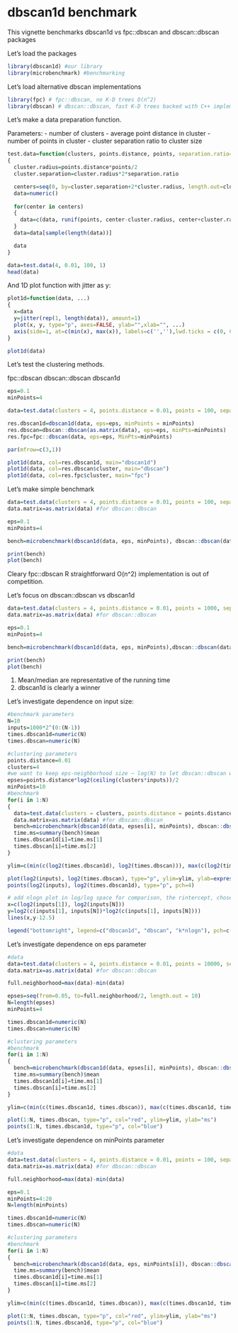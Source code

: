 <!--
%\VignetteEngine{knitr::knitr}
%\VignetteIndexEntry{dbscan1d benchmark}
-->

dbscan1d benchmark
========================================================

This vignette benchmarks dbscan1d vs fpc::dbscan and dbscan::dbscan packages

Let's load the packages

```r
library(dbscan1d) #our library
library(microbenchmark) #benchmarking
```

Let's load alternative dbscan implementations

```r
library(fpc) # fpc::dbscan, no K-D trees O(n^2)
library(dbscan) # dbscan::dbscan, fast K-D trees backed with C++ implementation

```
Let's make a data preparation function.

Parameters:
- number of clusters
- average point distance in cluster
- number of points in cluster
- cluster separation ratio to cluster size

```r

test.data=function(clusters, points.distance, points, separation.ratio=1)
{
  cluster.radius=points.distance*points/2
  cluster.separation=cluster.radius*2*separation.ratio

  centers=seq(0, by=cluster.separation+2*cluster.radius, length.out=clusters)
  data=numeric()
  
  for(center in centers)
  {
    data=c(data, runif(points, center-cluster.radius, center+cluster.radius))
  }
  data=data[sample(length(data))]

  data
}    

data=test.data(4, 0.01, 100, 1)
head(data)

```

And 1D plot function with jitter as y:
```r

plot1d=function(data, ...)
{
  x=data
  y=jitter(rep(1, length(data)), amount=1)
  plot(x, y, type="p", axes=FALSE, ylab="",xlab="", ...)
  axis(side=1, at=c(min(x), max(x)), labels=c('',''),lwd.ticks = c(0, 0), pos=0, line=1)
}    

plot1d(data)

```

Let's test the clustering methods.


fpc::dbscan
dbscan::dbscan
dbscan1d

```r
eps=0.1
minPoints=4

data=test.data(clusters = 4, points.distance = 0.01, points = 100, separation.ratio = 1)

res.dbscan1d=dbscan1d(data, eps=eps, minPoints = minPoints)
res.dbscan=dbscan::dbscan(as.matrix(data), eps=eps, minPts=minPoints)
res.fpc=fpc::dbscan(data, eps=eps, MinPts=minPoints)

par(mfrow=c(3,1))

plot1d(data, col=res.dbscan1d, main="dbscan1d")
plot1d(data, col=res.dbscan$cluster, main="dbscan")
plot1d(data, col=res.fpc$cluster, main="fpc")
```

Let's make simple benchmark

```r

data=test.data(clusters = 4, points.distance = 0.01, points = 100, separation.ratio = 1)
data.matrix=as.matrix(data) #for dbscan::dbscan

eps=0.1
minPoints=4

bench=microbenchmark(dbscan1d(data, eps, minPoints), dbscan::dbscan(data.matrix, eps, minPoints), fpc::dbscan(data, eps, minPoints), times=100)

print(bench)
plot(bench)

```

Cleary fpc::dbscan R straightforward O(n^2) implementation is out of competition.

Let's focus on dbscan::dbscan vs dbscan1d

```r
data=test.data(clusters = 4, points.distance = 0.01, points = 1000, separation.ratio = 1)
data.matrix=as.matrix(data) #for dbscan::dbscan

eps=0.1
minPoints=4

bench=microbenchmark(dbscan1d(data, eps, minPoints),dbscan::dbscan(data.matrix, eps, minPoints), times=100)

print(bench)
plot(bench)

```

1. Mean/median are representative of the running time
2. dbscan1d is clearly a winner

Let's investigate dependence on input size:

```r
#benchmark parameters
N=10
inputs=1000*2^(0:(N-1))
times.dbscan1d=numeric(N)
times.dbscan=numeric(N)

#clustering parameters
points.distance=0.01
clusters=4
#we want to keep eps-neighborhood size ~ log(N) to let dbscan::dbscan work in (NlogN) time
epses=points.distance*log2(ceiling(clusters*inputs))/2
minPoints=10
#benchmark
for(i in 1:N)
{
  data=test.data(clusters = clusters, points.distance = points.distance, points = inputs[i], separation.ratio = 1)
  data.matrix=as.matrix(data) #for dbscan::dbscan
  bench=microbenchmark(dbscan1d(data, epses[i], minPoints), dbscan::dbscan(data.matrix, epses[i], minPoints), times=1, unit="ms")
  time.ms=summary(bench)$mean
  times.dbscan1d[i]=time.ms[1]
  times.dbscan[i]=time.ms[2]
}

ylim=c(min(c(log2(times.dbscan1d), log2(times.dbscan))), max(c(log2(times.dbscan1d), log2(times.dbscan) )))

plot(log2(inputs), log2(times.dbscan), type="p", ylim=ylim, ylab=expression(log[2](time)), xlab=expression(log[2](N)) , pch=3)
points(log2(inputs), log2(times.dbscan1d), type="p", pch=4)

# add nlogn plot in log/log space for comparison, the rintercept, chosen arbitrarily
x=c(log2(inputs[1]), log2(inputs[N]))
y=log2(c(inputs[1], inputs[N])*log2(c(inputs[1], inputs[N])))
lines(x,y-12.5)

legend("bottomright", legend=c("dbscan1d", "dbscan", "k*nlogn"), pch=c(3,4,NA_integer_), lty=c(0,0,1))
```



Let's investigate dependence on eps parameter

```r
#data
data=test.data(clusters = 4, points.distance = 0.01, points = 10000, separation.ratio = 1)
data.matrix=as.matrix(data) #for dbscan::dbscan

full.neighborhood=max(data)-min(data)

epses=seq(from=0.05, to=full.neighborhood/2, length.out = 10)
N=length(epses)
minPoints=4

times.dbscan1d=numeric(N)
times.dbscan=numeric(N)

#clustering parameters
#benchmark
for(i in 1:N)
{
  bench=microbenchmark(dbscan1d(data, epses[i], minPoints), dbscan::dbscan(data.matrix, epses[i], minPoints), times=10, unit="ms")
  time.ms=summary(bench)$mean
  times.dbscan1d[i]=time.ms[1]
  times.dbscan[i]=time.ms[2]
}

ylim=c(min(c(times.dbscan1d, times.dbscan)), max(c(times.dbscan1d, times.dbscan)))

plot(1:N, times.dbscan, type="p", col="red", ylim=ylim, ylab="ms")
points(1:N, times.dbscan1d, type="p", col="blue")

```
Let's investigate dependence on minPoints parameter

```r
#data
data=test.data(clusters = 4, points.distance = 0.01, points = 100, separation.ratio = 1)
data.matrix=as.matrix(data) #for dbscan::dbscan

full.neighborhood=max(data)-min(data)

eps=0.1
minPoints=4:20
N=length(minPoints)

times.dbscan1d=numeric(N)
times.dbscan=numeric(N)

#clustering parameters
#benchmark
for(i in 1:N)
{
  bench=microbenchmark(dbscan1d(data, eps, minPoints[i]), dbscan::dbscan(data.matrix, eps, minPoints[i]), times=10, unit="ms")
  time.ms=summary(bench)$mean
  times.dbscan1d[i]=time.ms[1]
  times.dbscan[i]=time.ms[2]
}

ylim=c(min(c(times.dbscan1d, times.dbscan)), max(c(times.dbscan1d, times.dbscan)))

plot(1:N, times.dbscan, type="p", col="red", ylim=ylim, ylab="ms")
points(1:N, times.dbscan1d, type="p", col="blue")

```
